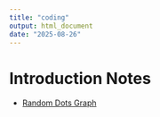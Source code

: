```yaml
---
title: "coding"
output: html_document
date: "2025-08-26"
---
```


# Introduction Notes
* [Random Dots Graph](R/intro_dot_graphs.R)
